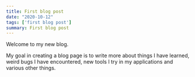 ```yaml
---
title: First blog post
date: "2020-10-12"
tags: ['first blog post']
summary: First blog post 
---
```


Welcome to my new blog.

My goal in creating a blog page is to write more about things I have learned, weird bugs I have encountered, new tools I try in my applications and various other things.
